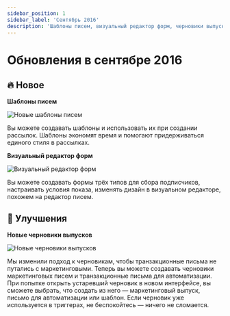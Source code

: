 ```yaml
---
sidebar_position: 1
sidebar_label: 'Сентябрь 2016'
description: 'Шаблоны писем, визуальный редактор форм, черновики выпусков'
---
```



# Обновления в сентябре 2016

## 🔥 Новое

**Шаблоны писем**

<p align="left">
  <img src={emailTemplates} alt="Новые шаблоны писем" />
</p>

Вы можете создавать шаблоны и использовать их при создании рассылок. Шаблоны экономят время и помогают придерживаться единого стиля в рассылках.

**Визуальный редактор форм**

<p align="left">
  <img src={formEditor} alt="Визуальный редактор форм" />
</p>

Вы можете создавать формы трёх типов для сбора подписчиков, настраивать условия показа, изменять дизайн в визуальном редакторе, похожем на редактор писем.

## 🚀 Улучшения

**Новые черновики выпусков**

<p align="left">
  <img src={newDrafts} alt="Новые черновики выпусков" />
</p>

Мы изменили подход к черновикам, чтобы транзакционные письма не путались с маркетинговыми. Теперь вы можете создавать черновики маркетинговых писем и транзакционные письма для автоматизации. При попытке открыть устаревший черновик в новом интерфейсе, вы сможете выбрать, что создать из него — маркетинговый выпуск, письмо для автоматизации или шаблон. Если черновик уже используется в триггерах, не беспокойтесь — ничего не сломается.
